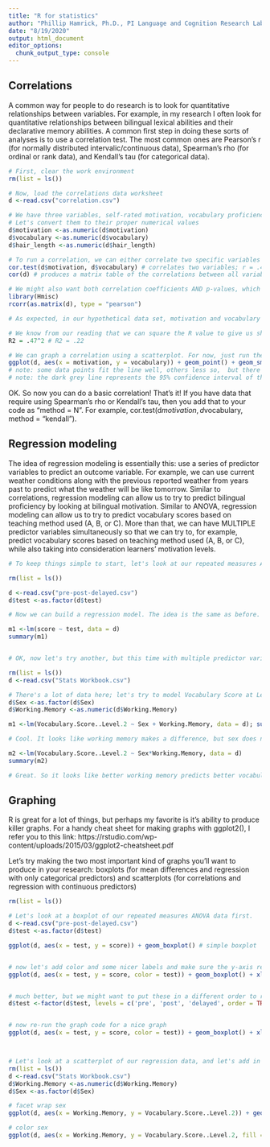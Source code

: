 ```yaml
---
title: "R for statistics"
author: "Phillip Hamrick, Ph.D., PI Language and Cognition Research Laboratory"
date: "8/19/2020"
output: html_document
editor_options: 
  chunk_output_type: console
---
```



## Correlations
A common way for people to do research is to look for quantitative relationships between variables. For example, in my research I often look for quantitative relationships between bilingual lexical abilities and their declarative memory abilities. 
A common first step in doing these sorts of analyses is to use a correlation test. The most common ones are Pearson's r (for normally distributed intervalic/continuous data), Spearman's rho (for ordinal or rank data), and Kendall's tau (for categorical data).

```r
# First, clear the work environment
rm(list = ls())

# Now, load the correlations data worksheet
d <-read.csv("correlation.csv")

# We have three variables, self-rated motivation, vocabulary proficiency score, and hair length
# Let's convert them to their proper numerical values
d$motivation <-as.numeric(d$motivation)
d$vocabulary <-as.numeric(d$vocabulary)
d$hair_length <-as.numeric(d$hair_length)

# To run a correlation, we can either correlate two specific variables or correlate everything in the document with each other. Let's try both.
cor.test(d$motivation, d$vocabulary) # correlates two variables; r = .47, p = .02
cor(d) # produces a matrix table of the correlations between all variables

# We might also want both correlation coefficients AND p-values, which we can do with the Hmisc package
library(Hmisc)
rcorr(as.matrix(d), type = "pearson")

# As expected, in our hypothetical data set, motivation and vocabulary are correlated positively, whereas hair length has no substantial correlation with either motivation or vocabulary.

# We know from our reading that we can square the R value to give us shared variance or explained variance. Now we're just back to basic math, keeping in mind that R is a calculator!
R2 = .47^2 # R2 = .22

# We can graph a correlation using a scatterplot. For now, just run the code, and we can worry more about graphing later.
ggplot(d, aes(x = motivation, y = vocabulary)) + geom_point() + geom_smooth(method = "lm")
# note: some data points fit the line well, others less so,  but there is a general upward trend.
# note: the dark grey line represents the 95% confidence interval of the correlation line.

```
OK. So now you can do a basic correlation! That's it! If you have data that require using Spearman's rho or Kendall's tau, then you add that to your code as "method = N". For example, cor.test(d$motivation, d$vocabulary, method = "kendall").



## Regression modeling
The idea of regression modeling is essentially this: use a series of predictor variables to predict an outcome variable. For example, we can use current weather conditions along with the previous reported weather from years past to predict what the weather will be like tomorrow. Similar to correlations, regression modeling can allow us to try to predict bilingual proficiency by looking at bilingual motivation. Similar to ANOVA, regression modeling can allow us to try to predict vocabulary scores based on teaching method used (A, B, or C). More than that, we can have MULTIPLE predictor variables simultaneously so that we can try to, for example, predict vocabulary scores based on teaching method used (A, B, or C), while also taking into consideration learners' motivation levels. 
  
```r
# To keep things simple to start, let's look at our repeated measures ANOVA dataset again.

rm(list = ls())

d <-read.csv("pre-post-delayed.csv")
d$test <-as.factor(d$test)

# Now we can build a regression model. The idea is the same as before. We have an outcome variable (test score) and a predictor variable (test type). When I build a model, I like to give it a name. I use m (meaning model) followed by a number (e.g., 1) in case I'm building multiple models.

m1 <-lm(score ~ test, data = d)
summary(m1)


# OK, now let's try another, but this time with multiple predictor variables

rm(list = ls())
d <-read.csv("Stats Workbook.csv")

# There's a lot of data here; let's try to model Vocabulary Score at Level 2 proficiency based on learners' sex and their working memory abilities.
d$Sex <-as.factor(d$Sex)
d$Working.Memory <-as.numeric(d$Working.Memory)

m1 <-lm(Vocabulary.Score..Level.2 ~ Sex + Working.Memory, data = d); summary(m1)

# Cool. It looks like working memory makes a difference, but sex does not. But what if the working memory effect was different for males and females? To look at that, we need to add an interaction term using the asterisk or multiply symbol.

m2 <-lm(Vocabulary.Score..Level.2 ~ Sex*Working.Memory, data = d)
summary(m2)

# Great. So it looks like better working memory predicts better vocabulary scores, but not in a statistically significantly different way between males and females. Also, note that adjusted R-square for m2 is smaller than for m1. That means that model m1 is both more parsimonious (simpler) and explains more of the variance in the data, and those are both desirable outcomes!
```


## Graphing
R is great for a lot of things, but perhaps my favorite is it's ability to produce killer graphs. For a handy cheat sheet for making graphs with ggplot2(), I refer you to this link: https://rstudio.com/wp-content/uploads/2015/03/ggplot2-cheatsheet.pdf

Let's try making the two most important kind of graphs you'll want to produce in your research: boxplots (for mean differences and regression with only categorical predictors) and scatterplots (for correlations and regression with continuous predictors)


```r
rm(list = ls())

# Let's look at a boxplot of our repeated measures ANOVA data first.
d <-read.csv("pre-post-delayed.csv")
d$test <-as.factor(d$test)

ggplot(d, aes(x = test, y = score)) + geom_boxplot() # simple boxplot


# now let's add color and some nicer labels and make sure the y-axis represents the full range of possible scores
ggplot(d, aes(x = test, y = score, color = test)) + geom_boxplot() + xlab("Test Type") + ylab("Test Score %") + ylim(0, 100)


# much better, but we might want to put these in a different order to represent the flow of time from pre- to post- to delayed-post test.
d$test <-factor(d$test, levels = c('pre', 'post', 'delayed', order = TRUE))


# now re-run the graph code for a nice graph
ggplot(d, aes(x = test, y = score, color = test)) + geom_boxplot() + xlab("Test Type") + ylab("Test Score %") + ylim(0, 100)



# Let's look at a scatterplot of our regression data, and let's add in the sex variable just for some practice with more complex graphs
rm(list = ls())
d <-read.csv("Stats Workbook.csv")
d$Working.Memory <-as.numeric(d$Working.Memory)
d$Sex <-as.factor(d$Sex)

# facet wrap sex
ggplot(d, aes(x = Working.Memory, y = Vocabulary.Score..Level.2)) + geom_point() + geom_smooth(method = "lm") + xlab("Working Memory Score") + ylab("Vocabulary Score at Level 2") + facet_wrap(~ Sex)

# color sex
ggplot(d, aes(x = Working.Memory, y = Vocabulary.Score..Level.2, fill = Sex, color = Sex)) + geom_point() + geom_smooth(method = "lm") + xlab("Working Memory Score") + ylab("Vocabulary Score at Level 2")

```


